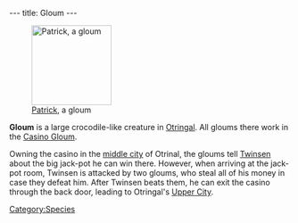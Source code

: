 ---
title: Gloum
---

{{twinsunica import}}[[Image:DVPATRIK.JPG|right|143px|thumb|[[Patrick]], a gloum]]

'''Gloum''' is a large crocodile-like creature in [[Otringal]]. All gloums there work in the [[Casino Gloum]].

Owning the casino in the [[middle city]] of Otrinal, the gloums tell [[Twinsen]] about the big jack-pot he can win there. However, when arriving at the jack-pot room, Twinsen is attacked by two gloums, who steal all of his money in case they defeat him. After Twinsen beats them, he can exit the casino through the back door, leading to Otringal's [[Upper City]].

[[Category:Gloums| ]]
[[Category:Gloum characters| ]]
[[Category:Gloum enemies| ]]
[[Category:Species]]
